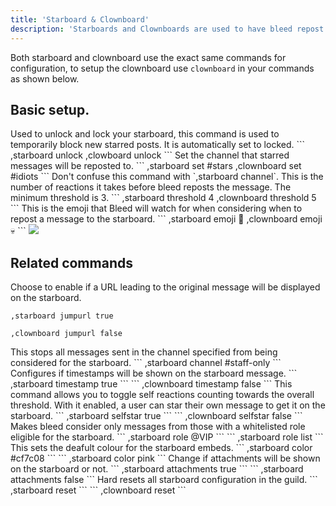 ```yaml
---
title: 'Starboard & Clownboard'
description: 'Starboards and Clownboards are used to have bleed repost messages that have hit a certain amount of a certain reaction to a channel of your choice.'
---
```

<Info>Both starboard and clownboard use the exact same commands for configuration, to setup the clownboard use `clownboard` in your commands as shown below. </Info>

## Basic setup.

<Steps>
  <Step title="Unlock the starboard.">
    Used to unlock and lock your starboard, this command is used to temporarily block new starred posts. It is automatically set to locked.
    ```
    ,starboard unlock
    ,clowboard unlock
    ```
  </Step>
  <Step title="Set the starboard channel.">
    Set the channel that starred messages will be reposted to.
    ```
    ,starboard set #stars
    ,clownboard set #idiots
    ```
    <Warning>Don't confuse this command with `,starboard channel`.</Warning>
  </Step>
  <Step title="Set the threshold.">
    This is the number of reactions it takes before bleed reposts the message. The minimum threshold is 3.
    ```
    ,starboard threshold 4
    ,clownboard threshold 5
    ```
  </Step>
  <Step title="Set the emoji.">
    This is the emoji that Bleed will watch for when considering when to repost a message to the starboard.
    ```
    ,starboard emoji 🌟
    ,clownboard emoji 💀
    ```
  </Step>
</Steps>

<Frame caption="Basic Setup" type="glass">
  <img src="https://docs.bleed.bot/~gitbook/image?url=https%3A%2F%2F2081520389-files.gitbook.io%2F%7E%2Ffiles%2Fv0%2Fb%2Fgitbook-x-prod.appspot.com%2Fo%2Fspaces%252F-MTDsQ1fZKtEy7kU7DyR%252Fuploads%252FPA8gPMuFeJCNCmEv9qIh%252Fimage.png%3Falt%3Dmedia%26token%3D588ffd04-2df2-4bb8-a714-f65bfcbb78c4&width=400&dpr=3&quality=100&sign=3d82808f&sv=1" />
</Frame>

## Related commands
<AccordionGroup>
  <Accordion title="Toggle starboard message link">
   Choose to enable if a URL leading to the original message will be displayed on the starboard.

   ```
   ,starboard jumpurl true
   ```
   ```
   ,clownboard jumpurl false
   ```

  </Accordion>

  <Accordion title="Blacklist a channel">
    This stops all messages sent in the channel specified from being considered for the starboard.
    ```
    ,starboard channel #staff-only
    ```
  </Accordion>

  <Accordion title="Enable or disable timestamps">
    Configures if timestamps will be shown on the starboard message.
    ```
   ,starboard timestamp true
   ```
   ```
   ,clownboard timestamp false
   ```
  </Accordion>
  <Accordion title="Toggle watching of self reactions">
    This command allows you to toggle self reactions counting towards the overall threshold. With it enabled, a user can star their own message to get it on the starboard.
    ```
   ,starboard selfstar true
   ```
   ```
   ,clownboard selfstar false
   ```
  </Accordion>
  <Accordion title="Only allow certain roles to be published">
    Makes bleed consider only messages from those with a whitelisted role eligible for the starboard. 
    ```
   ,starboard role @VIP
   ```
   ```
   ,starboard role list
   ```
  </Accordion>
  <Accordion title="Set the embed colour">
    This sets the deafult colour for the starboard embeds. 
    ```
   ,starboard color #cf7c08
   ```
   ```
   ,starboard color pink
   ```
  </Accordion>
    <Accordion title="Toggle showing of attachments">
    Change if attachments will be shown on the starboard or not. 
    ```
   ,starboard attachments true
   ```
   ```
   ,starboard attachments false
   ```
  </Accordion>
  <Accordion title="Reset all starboard configuration">
    Hard resets all starboard configuration in the guild. 
    ```
   ,starboard reset
   ```
   ```
   ,clownboard reset
   ```
  </Accordion>
</AccordionGroup>


